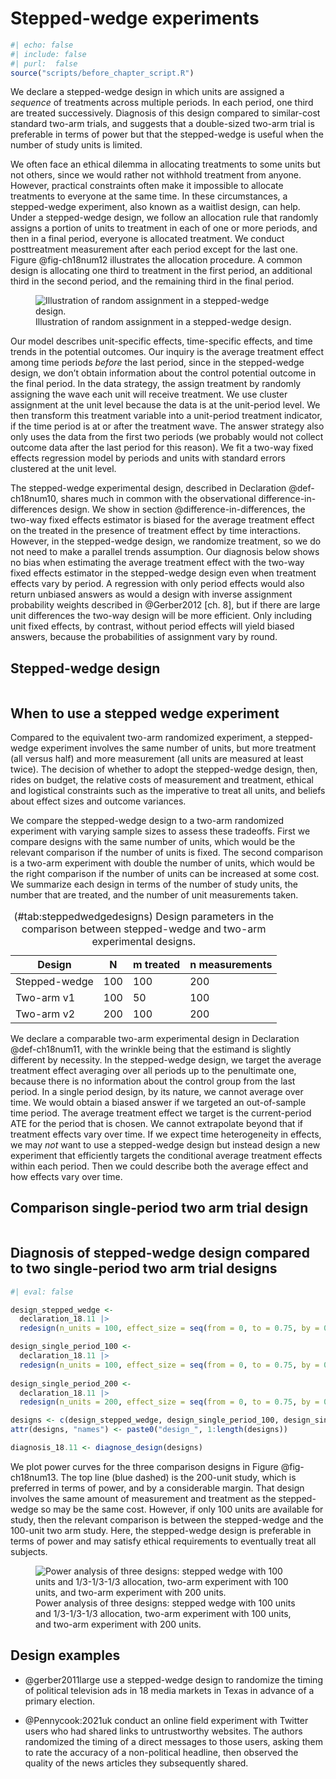 # Stepped-wedge experiments {.unnumbered}

```r
#| echo: false
#| include: false
#| purl:  false
source("scripts/before_chapter_script.R")
```

:::: {.ddbox}
We declare a stepped-wedge design in which units are assigned a *sequence* of treatments across multiple periods. In each period, one third are treated successively. Diagnosis of this design compared to similar-cost standard two-arm trials, and suggests that a double-sized two-arm trial is preferable in terms of power but that the stepped-wedge is useful when the number of study units is limited.
::::

We often face an ethical dilemma in allocating treatments to some units but not others, since we would rather not withhold treatment from anyone. However, practical constraints often make it impossible to allocate treatments to everyone at the same time. In these circumstances, a stepped-wedge experiment, also known as a waitlist design, can help. Under a stepped-wedge design, we follow an allocation rule that randomly assigns a portion of units to treatment in each of one or more periods, and then in a final period, everyone is allocated treatment. We conduct posttreatment measurement after each period except for the last one. Figure @fig-ch18num12 illustrates the allocation procedure. A common design is allocating one third to treatment in the first period, an additional third in the second period, and the remaining third in the final period.

![Illustration of random assignment in a stepped-wedge design.](/figures/figure-18-12){#fig-ch18num12}

Our model describes unit-specific effects, time-specific effects, and time trends in the potential outcomes. Our inquiry is the average treatment effect among time periods *before* the last period, since in the stepped-wedge design, we don't obtain information about the control potential outcome in the final period. In the data strategy, the assign treatment by randomly assigning the wave each unit will receive treatment. We use cluster assignment at the unit level because the data is at the unit-period level. We then transform this treatment variable into a unit-period treatment indicator, if the time period is at or after the treatment wave. The answer strategy also only uses the data from the first two periods (we probably would not collect outcome data after the last period for this reason). We fit a two-way fixed effects regression model by periods and units with standard errors clustered at the unit level. 

The stepped-wedge experimental design, described in Declaration @def-ch18num10, shares much in common with the observational difference-in-differences design. We show in section @difference-in-differences, the two-way fixed effects estimator is biased for the average treatment effect on the treated in the presence of treatment effect by time interactions. However, in the stepped-wedge design, we randomize treatment, so we do not need to make a parallel trends assumption. Our diagnosis below shows no bias when estimating the average treatment effect with the two-way fixed effects estimator in the stepped-wedge design even when treatment effects vary by period. A regression with only period effects would also return unbiased answers as would a design with inverse assignment probability weights described in @Gerber2012[ch. 8], but if there are large unit differences the two-way design will be more efficient. Only including unit fixed effects, by contrast, without period effects will yield biased answers, because the probabilities of assignment vary by round.

::: {#def-ch18num10} 

## Stepped-wedge design

```r
```

:::

## When to use a stepped wedge experiment

Compared to the equivalent two-arm randomized experiment, a stepped-wedge experiment involves the same number of units, but more treatment (all versus half) and more measurement (all units are measured at least twice). The decision of whether to adopt the stepped-wedge design, then, rides on budget, the relative costs of measurement and treatment, ethical and logistical constraints such as the imperative to treat all units, and beliefs about effect sizes and outcome variances.

We compare the stepped-wedge design to a two-arm randomized experiment with varying sample sizes to assess these tradeoffs. First we compare designs with the same number of units, which would be the relevant comparison if the number of units is fixed. The second comparison is a two-arm experiment with double the number of units, which would be the right comparison if the number of units can be increased at some cost. We summarize each design in terms of the number of study units, the number that are treated, and the number of unit measurements taken.

| Design        | N        | m treated  | n measurements  |
|---------------|----------|------------|-----------------|
| Stepped-wedge | 100      | 100        | 200             |
| Two-arm v1    | 100      | 50         | 100             |
| Two-arm v2    | 200      | 100        | 200             |

Table: (\#tab:steppedwedgedesigns) Design parameters in the comparison between stepped-wedge and two-arm experimental designs.

We declare a comparable two-arm experimental design in Declaration @def-ch18num11, with the wrinkle being that the estimand is slightly different by necessity. In the stepped-wedge design, we target the average treatment effect averaging over all periods up to the penultimate one, because there is no information about the control group from the last period. In a single period design, by its nature, we cannot average over time. We would obtain a biased answer if we targeted an out-of-sample time period. The average treatment effect we target is the current-period ATE for the period that is chosen. We cannot extrapolate beyond that if treatment effects vary over time. If we expect time heterogeneity in effects, we may *not* want to use a stepped-wedge design but instead design a new experiment that efficiently targets the conditional average treatment effects within each period. Then we could describe both the average effect and how effects vary over time.

::: {#def-ch18num11} 

## Comparison single-period two arm trial design

```r
```

:::

::: {#lem-ch18num11} 

## Diagnosis of stepped-wedge design compared to two single-period two arm trial designs

```r
#| eval: false

design_stepped_wedge <- 
  declaration_18.11 |> 
  redesign(n_units = 100, effect_size = seq(from = 0, to = 0.75, by = 0.05))

design_single_period_100 <- 
  declaration_18.11 |> 
  redesign(n_units = 100, effect_size = seq(from = 0, to = 0.75, by = 0.05))
  
design_single_period_200 <-
  declaration_18.11 |> 
  redesign(n_units = 200, effect_size = seq(from = 0, to = 0.75, by = 0.05))

designs <- c(design_stepped_wedge, design_single_period_100, design_single_period_200)
attr(designs, "names") <- paste0("design_", 1:length(designs))

diagnosis_18.11 <- diagnose_design(designs)
```

We plot power curves for the three comparison designs in Figure @fig-ch18num13. The top line (blue dashed) is the 200-unit study, which is preferred in terms of power, and by a considerable margin. That design involves the same amount of measurement and treatment as the stepped-wedge so may be the same cost. However, if only 100 units are available for study, then the relevant comparison is between the stepped-wedge and the 100-unit two arm study. Here, the stepped-wedge design is preferable in terms of power and may satisfy ethical requirements to eventually treat all subjects.

![Power analysis of three designs: stepped wedge with 100 units and 1/3-1/3-1/3 allocation, two-arm experiment with 100 units, and two-arm experiment with 200 units.](/figures/figure-18-13){#fig-ch18num13}

:::

## Design examples

- @gerber2011large use a stepped-wedge design to randomize the timing of political television ads in 18 media markets in Texas in advance of a primary election. 

- @Pennycook:2021uk conduct an online field experiment with Twitter users who had shared links to untrustworthy websites. The authors randomized the timing of a direct messages to those users, asking them to rate the accuracy of a non-political headline, then observed the quality of the news articles they subsequently shared.



